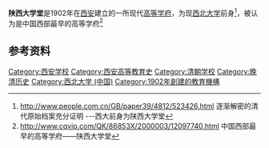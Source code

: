 {{expand|time=2017-05-25T13:33:42+00:00}}
'''陕西大学堂'''是1902年在[[西安府|西安]]建立的一所现代[[大學|高等学府]]，为现[[西北大学_(中国大陆)|西北大学]]前身<ref>http://www.people.com.cn/GB/paper39/4812/523426.html {{Wayback|url=http://www.people.com.cn/GB/paper39/4812/523426.html |date=20050120191215 }} 逐渐解密的清代原始档案充分证明 ---西大前身为陕西大学堂</ref>，被认为是中国西部最早的高等学府<ref>http://www.cqvip.com/QK/86853X/2000003/12097740.html {{Wayback|url=http://www.cqvip.com/QK/86853X/2000003/12097740.html |date=20141231051345 }} 中国西部最早的高等学府——陕西大学堂</ref>

==参考资料==
{{reflist}}
{{Univ-stub}}

[[Category:西安学校|Category:西安学校]]
[[Category:西安高等教育史|Category:西安高等教育史]]
[[Category:清朝学校|Category:清朝学校]]
[[Category:晚清历史|Category:晚清历史]]
[[Category:西北大学_(中国)|Category:西北大学 (中国)]]
[[Category:1902年創建的教育機構|Category:1902年創建的教育機構]]